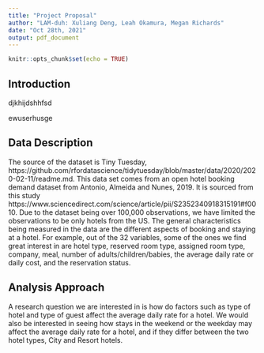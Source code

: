 ```yaml
---
title: "Project Proposal"
author: "LAM-duh: Xuliang Deng, Leah Okamura, Megan Richards"
date: "Oct 28th, 2021"
output: pdf_document
---
```


```r
knitr::opts_chunk$set(echo = TRUE)
```

## Introduction 

 djkhijdshhfsd
 
 ewuserhusge

## Data Description

The source of the dataset is Tiny Tuesday, https://github.com/rfordatascience/tidytuesday/blob/master/data/2020/2020-02-11/readme.md.
This data set comes from an open hotel booking demand dataset from Antonio, Almeida and Nunes, 2019. It is sourced from this study https://www.sciencedirect.com/science/article/pii/S2352340918315191#f0010. Due to the dataset being over 100,000 observations, we have limited the observations to be only hotels from the US. The general characteristics being measured in the data are the different aspects of booking and staying at a hotel. For example, out of the 32 variables, some of the ones we find great interest in are hotel type, reserved room type, assigned room type, company, meal, number of adults/children/babies, the average daily rate or daily cost, and the reservation status.

## Analysis Approach

A research question we are interested in is how do factors such as type of hotel and type of guest affect the average daily rate for a hotel. We would also be interested in seeing how stays in the weekend or the weekday may affect the average daily rate for a hotel, and if they differ between the two hotel types, City and Resort hotels.



